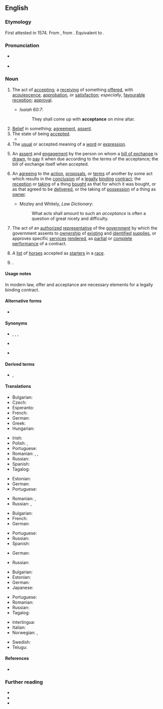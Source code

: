 ==English==

===Etymology===
{{PIE root|en|keh₂p}}
First attested in 1574. From {{etyl|frm|en}} {{m|frm|acceptance}}, from {{etyl|fro|en}} {{m|fro|accepter||accept}}. Equivalent to {{suffix|accept|ance|nocat=1|lang=en}}.

===Pronunciation===
* {{a|US}} {{IPA|/ək.ˈsɛp.təns/|lang=en}}
* {{audio|En-us-acceptance.ogg|Audio (US)|lang=en}}

===Noun===
{{en-noun|~}}

# The act of [[accepting#Noun|accepting]]; a [[receiving#Noun|receiving]] of something [[offer#Verb|offered]], with [[acquiescence]], [[approbation]], or [[satisfaction]]; ''especially'', [[favourable]] [[reception]]; [[approval]].
#: {{ux|en|the '''acceptance''' of a gift, office, doctrine, etc.}}
#* ''Isaiah 60:7'':
#*: They shall come up with '''acceptance''' on mine altar.
# [[belief|Belief]] in something; [[agreement]], [[assent]].
# The state of being [[accept]]ed.
#* {{quote-book|year=1594|author=Shakespeare|title=Rape of Lucrece|passage=Makes it assured of '''acceptance'''.}}
# The [[usual]] or accepted meaning of a [[word#Noun|word]] or [[expression]].
# {{lb|en|business|finance}} An [[assent#Noun|assent]] and [[engagement]] by the person on whom a [[bill of exchange]] is [[draw#Verb|drawn]], to [[pay#Verb|pay]] it when due according to the terms of the acceptance; the bill of exchange itself when accepted.
# {{lb|en|law}} An [[agreeing#Noun|agreeing]] to the [[action]], [[proposal]]s, or [[term#Noun|terms]] of another by some act which results in the [[conclusion]] of a [[legally]] [[binding#Adjective|binding]] [[contract#Noun|contract]]; the [[reception]] or [[taking#Noun|taking]] of a thing [[bought#Adjective|bought]] as that for which it was bought, or as that agreed to be [[deliver]]ed, or the taking of [[possession]] of a thing as [[owner]].
#* Mozley and Whitely, ''Law Dictionary'':
#*: What acts shall amount to such an ''acceptance'' is often a question of great nicety and difficulty.
# {{lb|en|government|US}} The act of an [[authorized#Adjective|authorized]] [[representative]] of the [[government]] by which the government assents to [[ownership]] of [[existing#Adjective|existing]] and [[identified#Adjective|identified]] [[supplies]], or approves specific [[services#Noun|services]] [[render#Verb|rendered]], as [[partial]] or [[complete]] [[performance]] of a contract.
# {{lb|en|horse racing|Australia|New Zealand|pluralonly}} A [[list#Noun|list]] of [[horse]]s accepted as [[starter]]s in a [[race#Noun|race]].
# {{lb|en|optics}} {{synonym of|etendue|lang=en}}.

====Usage notes====
In modern law, offer and acceptance are necessary elements for a legally binding contract.

====Alternative forms====
* {{l|en|acceptaunce}} {{qualifier|obsolete}}

====Synonyms====
* {{sense|act of accepting}} {{l|en|accepting}}, {{l|en|receiving}}, {{l|en|reception}}, {{l|en|approval}}
* {{sense|state of being accepted}} {{l|en|acceptableness}}
* {{sense|assent and engagement by person on whom bill of exchange is drawn}} {{l|en|assent}}

====Derived terms====
* {{sense|assent and engagement by person on whom bill of exchange is drawn}} {{l|en|banker's acceptance}}, {{l|en|trade acceptance}}

====Translations====
{{trans-top|act of accepting}}
* Bulgarian: {{t+|bg|приемане}}
* Czech: {{t|cs|přijetí|n}}
* Esperanto: {{t|eo|akceptaĵo}}
* French: {{t+|fr|acceptation|f}}
* German: {{t+|de|Annahme|f}}
* Greek: {{t+|el|αποδοχή|f}}
* Hungarian: {{t+|hu|elfogadás}}
{{trans-mid}}
* Irish: {{t|ga|glacadh|m}}
* Polish: {{t+|pl|przyjęcie|n}}, {{t+|pl|akceptacja|f}}
* Portuguese: {{t+|pt|aceitação|f}}
* Romanian: {{t+|ro|acceptare|f}}, {{t|ro|acceptanță|f}}, {{t+|ro|primire|f}}
* Russian: {{t+|ru|получе́ние|n}}
* Spanish: {{t+|es|aceptación|f}}
* Tagalog: {{t|tl|pagtanggap}}
{{trans-bottom}}

{{trans-top|state of being accepted}}
* Estonian: {{t+|et|heakskiitmine}}
* German: {{t+|de|Annahme|f}}
* Portuguese: {{t+|pt|aceitação|f}}
{{trans-mid}}
* Romanian: {{t+|ro|acceptare}}, {{t+|ro|accepție}}
* Russian: {{t+|ru|одобре́ние|n}}, {{t+|ru|призна́ние|n}}
{{trans-bottom}}

{{trans-top|assent and engagement by person on whom bill of exchange is drawn}}
* Bulgarian: {{t|bg|акцептиране}}
* French: {{t+|fr|acceptation|f}}
* German: {{t+|de|Akzeptanz|f}}
{{trans-mid}}
* Portuguese: {{t+|pt|aceite|m}}
* Russian: {{t+|ru|акце́пт|m}}
* Spanish: {{t+|es|aceptación|f}}
{{trans-bottom}}

{{trans-top|bill of exchange when accepted}}
* German: {{t+|de|Vertrag|m}}
{{trans-mid}}
* Russian: {{t+|ru|догово́р|m}}
{{trans-bottom}}

{{trans-top|agreeing which results in a legally binding contract}}
* Bulgarian: {{t+|bg|съгласие}}
* Estonian: {{t|et|nõusolek}}
* German: {{t+|de|Akzeptanz|f}}
* Japanese: {{t+|ja|承諾|tr=shōdaku|sc=Jpan}}
{{trans-mid}}
* Portuguese: {{t+|pt|aceitação|f}}
* Romanian: {{t+|ro|acceptare|f}}
* Russian: {{t+|ru|приня́тие|n}}
* Tagalog: {{t|tl|pagsang-ayon}}
{{trans-bottom}}

{{trans-top|act of authorized representative of government by which government assents to goods or services}}
{{trans-mid}}
{{trans-bottom}}

{{trans-top|list of horses accepted as starters in a race}}
{{trans-mid}}
{{trans-bottom}}

{{trans-see|etendue}}

{{checktrans-top}}
* Interlingua: {{t-check|ia|acceptation}}
* Italian: {{t+check|it|accettazione}}
* Norwegian: {{t-check|no|godtagelse|c}}, {{t+check|no|aksept|c}}
{{trans-mid}}
* Swedish: {{qualifier|1}} {{t+check|sv|acceptans}}
* Telugu: {{t+check|te|అంగీకారం}}
{{trans-bottom}}

====References====
* {{R:Webster 1913}}

===Further reading===
* {{pedia}}
* {{pedia|acceptance (disambiguation)}}
* {{pedia|offer and acceptance}}